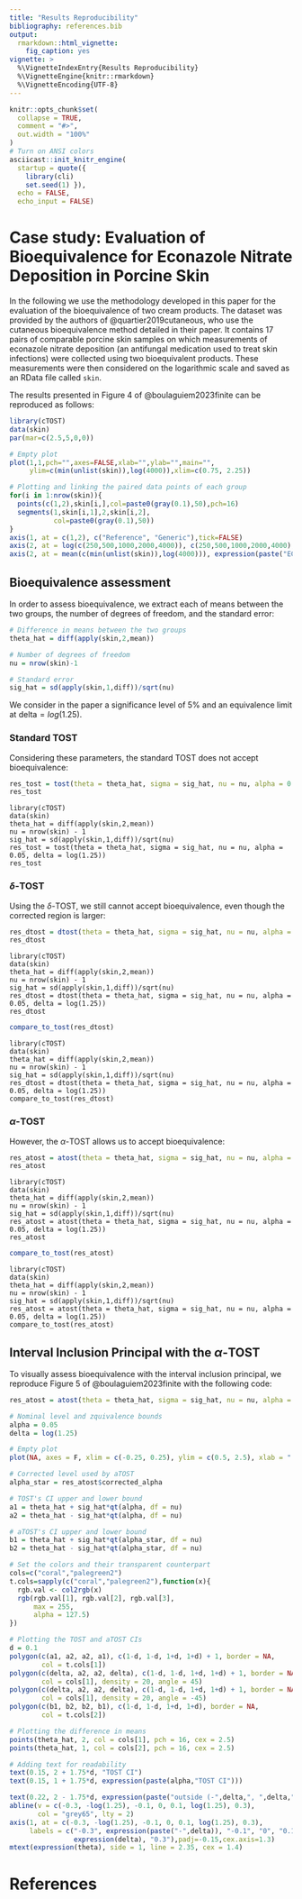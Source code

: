 ```yaml
---
title: "Results Reproducibility"
bibliography: references.bib
output: 
  rmarkdown::html_vignette:
    fig_caption: yes
vignette: >
  %\VignetteIndexEntry{Results Reproducibility}
  %\VignetteEngine{knitr::rmarkdown}
  %\VignetteEncoding{UTF-8}
---
```


```r
knitr::opts_chunk$set(
  collapse = TRUE,
  comment = "#>",
  out.width = "100%"
)
# Turn on ANSI colors
asciicast::init_knitr_engine(
  startup = quote({
    library(cli)
    set.seed(1) }),
  echo = FALSE,
  echo_input = FALSE)
```

# Case study: Evaluation of Bioequivalence for Econazole Nitrate Deposition in Porcine Skin

In the following we use the methodology developed in this paper for the evaluation of the bioequivalence of two cream products. The dataset was provided by the authors of @quartier2019cutaneous, who use the cutaneous bioequivalence method detailed in their paper. It contains $17$ pairs of comparable porcine skin samples on which measurements of econazole nitrate deposition (an antifungal medication used to treat skin infections) were collected using two bioequivalent products. These measurements were then considered on the logarithmic scale and saved as an RData file called `skin`. 

The results presented in Figure 4 of @boulaguiem2023finite can be reproduced as follows:

```r
library(cTOST)
data(skin)
par(mar=c(2.5,5,0,0))

# Empty plot
plot(1,1,pch="",axes=FALSE,xlab="",ylab="",main="",
     ylim=c(min(unlist(skin)),log(4000)),xlim=c(0.75, 2.25))

# Plotting and linking the paired data points of each group
for(i in 1:nrow(skin)){
  points(c(1,2),skin[i,],col=paste0(gray(0.1),50),pch=16)
  segments(1,skin[i,1],2,skin[i,2],
           col=paste0(gray(0.1),50))
}
axis(1, at = c(1,2), c("Reference", "Generic"),tick=FALSE)
axis(2, at = log(c(250,500,1000,2000,4000)), c(250,500,1000,2000,4000), las=2)
axis(2, at = mean(c(min(unlist(skin)),log(4000))), expression(paste("ECZ deposition (ng/cm"^2*")")),padj=-4.5, tick = FALSE)
```

## Bioequivalence assessment

In order to assess bioequivalence, we extract each of means between the two groups, the number of degrees of freedom, and the standard error:

```r
# Difference in means between the two groups
theta_hat = diff(apply(skin,2,mean)) 

# Number of degrees of freedom
nu = nrow(skin)-1 

# Standard error
sig_hat = sd(apply(skin,1,diff))/sqrt(nu)
```

We consider in the paper a significance level of $5\%$ and an equivalence limit at $\text{delta}=log(1.25)$. 

### Standard TOST

Considering these parameters, the standard TOST does not accept bioequivalence:
```r
res_tost = tost(theta = theta_hat, sigma = sig_hat, nu = nu, alpha = 0.05, delta = log(1.25))
res_tost
```

```asciicast
library(cTOST)
data(skin)
theta_hat = diff(apply(skin,2,mean))
nu = nrow(skin) - 1
sig_hat = sd(apply(skin,1,diff))/sqrt(nu)
res_tost = tost(theta = theta_hat, sigma = sig_hat, nu = nu, alpha = 0.05, delta = log(1.25))
res_tost
```

### $\delta$-TOST

Using the $\delta$-TOST, we still cannot accept bioequivalence, even though the corrected region is larger:
```r
res_dtost = dtost(theta = theta_hat, sigma = sig_hat, nu = nu, alpha = 0.05, delta = log(1.25))
res_dtost
```

```asciicast
library(cTOST)
data(skin)
theta_hat = diff(apply(skin,2,mean))
nu = nrow(skin) - 1
sig_hat = sd(apply(skin,1,diff))/sqrt(nu)
res_dtost = dtost(theta = theta_hat, sigma = sig_hat, nu = nu, alpha = 0.05, delta = log(1.25))
res_dtost
```

```r
compare_to_tost(res_dtost)
```

```asciicast
library(cTOST)
data(skin)
theta_hat = diff(apply(skin,2,mean))
nu = nrow(skin) - 1
sig_hat = sd(apply(skin,1,diff))/sqrt(nu)
res_dtost = dtost(theta = theta_hat, sigma = sig_hat, nu = nu, alpha = 0.05, delta = log(1.25))
compare_to_tost(res_dtost)
```

### $\alpha$-TOST

However, the $\alpha$-TOST allows us to accept bioequivalence:
```r
res_atost = atost(theta = theta_hat, sigma = sig_hat, nu = nu, alpha = 0.05, delta = log(1.25))
res_atost
```

```asciicast
library(cTOST)
data(skin)
theta_hat = diff(apply(skin,2,mean))
nu = nrow(skin) - 1
sig_hat = sd(apply(skin,1,diff))/sqrt(nu)
res_atost = atost(theta = theta_hat, sigma = sig_hat, nu = nu, alpha = 0.05, delta = log(1.25))
res_atost
```

```r
compare_to_tost(res_atost)
```

```asciicast
library(cTOST)
data(skin)
theta_hat = diff(apply(skin,2,mean))
nu = nrow(skin) - 1
sig_hat = sd(apply(skin,1,diff))/sqrt(nu)
res_atost = atost(theta = theta_hat, sigma = sig_hat, nu = nu, alpha = 0.05, delta = log(1.25))
compare_to_tost(res_atost)
```

## Interval Inclusion Principal with the $\alpha$-TOST

To visually assess bioequivalence with the interval inclusion principal, we reproduce Figure 5 of @boulaguiem2023finite with the following code: 

```r
res_atost = atost(theta = theta_hat, sigma = sig_hat, nu = nu, alpha = 0.05, delta = log(1.25))
```

```r
# Nominal level and zquivalence bounds
alpha = 0.05
delta = log(1.25)

# Empty plot
plot(NA, axes = F, xlim = c(-0.25, 0.25), ylim = c(0.5, 2.5), xlab = " ", ylab = " ")

# Corrected level used by aTOST
alpha_star = res_atost$corrected_alpha

# TOST's CI upper and lower bound
a1 = theta_hat + sig_hat*qt(alpha, df = nu)
a2 = theta_hat - sig_hat*qt(alpha, df = nu)

# aTOST's CI upper and lower bound 
b1 = theta_hat + sig_hat*qt(alpha_star, df = nu)
b2 = theta_hat - sig_hat*qt(alpha_star, df = nu)

# Set the colors and their transparent counterpart
cols=c("coral","palegreen2")
t.cols=sapply(c("coral","palegreen2"),function(x){
  rgb.val <- col2rgb(x)
  rgb(rgb.val[1], rgb.val[2], rgb.val[3],
      max = 255,
      alpha = 127.5)
})

# Plotting the TOST and aTOST CIs
d = 0.1
polygon(c(a1, a2, a2, a1), c(1-d, 1-d, 1+d, 1+d) + 1, border = NA,
        col = t.cols[1])
polygon(c(delta, a2, a2, delta), c(1-d, 1-d, 1+d, 1+d) + 1, border = NA,
        col = cols[1], density = 20, angle = 45)
polygon(c(delta, a2, a2, delta), c(1-d, 1-d, 1+d, 1+d) + 1, border = NA,
        col = cols[1], density = 20, angle = -45)
polygon(c(b1, b2, b2, b1), c(1-d, 1-d, 1+d, 1+d), border = NA,
        col = t.cols[2])

# Plotting the difference in means
points(theta_hat, 2, col = cols[1], pch = 16, cex = 2.5)
points(theta_hat, 1, col = cols[2], pch = 16, cex = 2.5)

# Adding text for readability
text(0.15, 2 + 1.75*d, "TOST CI")
text(0.15, 1 + 1.75*d, expression(paste(alpha,"TOST CI")))

text(0.22, 2 - 1.75*d, expression(paste("outside (-",delta,", ",delta,")")), cex = 0.8)
abline(v = c(-0.3, -log(1.25), -0.1, 0, 0.1, log(1.25), 0.3),
       col = "grey65", lty = 2)
axis(1, at = c(-0.3, -log(1.25), -0.1, 0, 0.1, log(1.25), 0.3),
     labels = c("-0.3", expression(paste("-",delta)), "-0.1", "0", "0.1",
                expression(delta), "0.3"),padj=-0.15,cex.axis=1.3)
mtext(expression(theta), side = 1, line = 2.35, cex = 1.4)

``` 

# References

